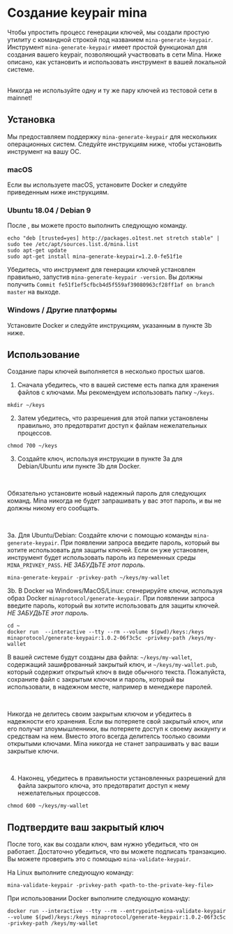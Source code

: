
# Создание keypair mina

Чтобы упростить процесс генерации ключей, мы создали простую утилиту с командной строкой под названием `mina-generate-keypair`. Инструмент `mina-generate-keypair` имеет простой функционал для создания вашего keypair, позволяющий участвовать в сети Mina. Ниже описано, как установить и использовать инструмент в вашей локальной системе.

<br />

<Alert kind="warning">
  Никогда не используйте одну и ту же пару ключей из тестовой сети в mainnet!
</Alert>

## Установка

Мы предоставляем поддержку `mina-generate-keypair` для нескольких операционных систем. Следуйте инструкциям ниже, чтобы установить инструмент на вашу OC.

### macOS

Если вы используете macOS, установите Docker и следуйте приведенным ниже инструкциям.

### Ubuntu 18.04 / Debian 9

После <DocLink copy="добавления репозитория Mina" url="/getting-started#ubuntu-1804--debian-9" /> , вы можете просто выполнить следующую команду.

```
echo "deb [trusted=yes] http://packages.o1test.net stretch stable" | sudo tee /etc/apt/sources.list.d/mina.list
sudo apt-get update
sudo apt-get install mina-generate-keypair=1.2.0-fe51f1e
```

Убедитесь, что инструмент для генерации ключей установлен правильно, запустив `mina-generate-keypair -version`. Вы должны получить `Commit fe51f1ef5cfbcb4d5f559af39080963cf28ff1af on branch master` на выходе.

### Windows / Другие платформы

Установите Docker и следуйте инструкциям, указанным в пункте 3b ниже.

## Использование

Создание пары ключей выполняется в несколько простых шагов.

1. Сначала убедитесь, что в вашей системе есть папка для хранения файлов с ключами. Мы рекомендуем использовать папку `~/keys`.

```
mkdir ~/keys
```

2. Затем убедитесь, что разрешения для этой папки установлены правильно, это предотвратит доступ к файлам нежелательных процессов.

```
chmod 700 ~/keys
```

3. Создайте ключ, используя инструкции в пункте 3a для Debian/Ubuntu или пункте 3b для Docker.

<br />

<Alert kind="warning">

Обязательно установите новый надежный пароль для следующих команд. Mina никогда не будет запрашивать у вас этот пароль, и вы не должны никому его сообщать.

</Alert>

<br />

3a. Для Ubuntu/Debian: Создайте ключи с помощью команды `mina-generate-keypair`. При появлении запроса введите пароль, который вы хотите использовать для защиты ключей. Если он уже установлен, инструмент будет использовать пароль из переменных среды `MINA_PRIVKEY_PASS`. <em>НЕ ЗАБУДЬТЕ этот пароль.</em>

```
mina-generate-keypair -privkey-path ~/keys/my-wallet
```

3b. В Docker на Windows/MacOS/Linux: сгенерируйте ключи, используя образ Docker `minaprotocol/generate-keypair`. При появлении запроса введите пароль, который вы хотите использовать для защиты ключей. <em>НЕ ЗАБУДЬТЕ этот пароль.</em>

```
cd ~
docker run  --interactive --tty --rm --volume $(pwd)/keys:/keys minaprotocol/generate-keypair:1.0.2-06f3c5c -privkey-path /keys/my-wallet
```

В вашей системе будут созданы два файла: `~/keys/my-wallet`, содержащий зашифрованный закрытый ключ, и `~/keys/my-wallet.pub`, который содержит открытый ключ в виде обычного текста. Пожалуйста, сохраните файл с закрытым ключом и пароль, который вы использовали, в надежном месте, например в менеджере паролей.

<br />

<Alert kind="warning">

Никогда не делитесь своим закрытым ключом и убедитесь в надежности его хранения. Если вы потеряете свой закрытый ключ, или его получат злоумышленники, вы потеряете доступ к своему аккаунту и средствам на нем. Вместо этого всегда делителсь тоолько своими открытыми ключами. Mina никогда не станет запрашивать у вас ваши закрытые ключи.

</Alert>

<br />

4. Наконец, убедитесь в правильности установленных разрешений для файла закрытого ключа, это предотвратит доступ к нему нежелательных процессов.

```
chmod 600 ~/keys/my-wallet
```

## Подтвердите ваш закрытый ключ

После того, как вы создали ключ, вам нужно убедиться, что он работает. Достаточно убедиться, что вы можете подписать транзакцию. Вы можете проверить это с помощью `mina-validate-keypair`.

На Linux выполните следующую команду:

```
mina-validate-keypair -privkey-path <path-to-the-private-key-file>
```

При использовании Docker выполните следующую команду:

```
docker run --interactive --tty --rm --entrypoint=mina-validate-keypair --volume $(pwd)/keys:/keys minaprotocol/generate-keypair:1.0.2-06f3c5c -privkey-path /keys/my-wallet
```
